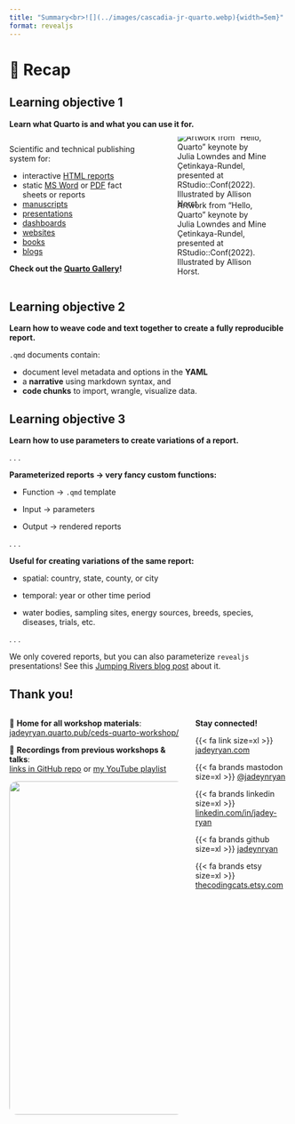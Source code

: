 ```yaml
---
title: "Summary<br>![](../images/cascadia-jr-quarto.webp){width=5em}"
format: revealjs
---
```


# 🏁 Recap {.section}

## Learning objective 1

**Learn what Quarto is and what you can use it for.**

::: columns
::: {.column width="50%"}
Scientific and technical publishing system for:

-   interactive [HTML
    reports](https://quarto.org/docs/output-formats/html-basics.html)
-   static [MS Word](https://quarto.org/docs/output-formats/ms-word.html) or
    [PDF](https://quarto.org/docs/output-formats/pdf-basics.html) fact sheets or
    reports
-   [manuscripts](https://quarto.org/docs/manuscripts/)
-   [presentations](https://quarto.org/docs/presentations/)
-   [dashboards](https://quarto.org/docs/dashboards/)
-   [websites](https://quarto.org/docs/websites/)
-   [books](https://quarto.org/docs/books/)
-   [blogs](https://quarto.org/docs/websites/website-blog.html)

**Check out the [Quarto Gallery](https://quarto.org/docs/gallery/)!**
:::

::: {.column width="50%"}
![Artwork from "Hello, Quarto" keynote by Julia Lowndes and Mine
Çetinkaya-Rundel, presented at RStudio::Conf(2022). Illustrated by Allison
Horst.](images/horst-quarto-schematic.png){fig-alt="A schematic representing the multi-language input (e.g. Python, R, Observable, Julia) and multi-format output (e.g. PDF, html, Word documents, and more) versatility of Quarto."
fig-align="center" style="margin-top:-1.5em;margin-bottom:-1em"}
:::
:::

## Learning objective 2

**Learn how to weave code and text together to create a fully reproducible
report.**

`.qmd` documents contain:

-   document level metadata and options in the **YAML**
-   a **narrative** using markdown syntax, and
-   **code chunks** to import, wrangle, visualize data.

## Learning objective 3

**Learn how to use parameters to create variations of a report.**

. . .

**Parameterized reports &rarr; very fancy custom functions:**

::: incremental
-   Function → `.qmd` template

-   Input → parameters

-   Output → rendered reports
:::

. . .

**Useful for creating variations of the same report:**

-   spatial: country, state, county, or city

-   temporal: year or other time period

-   water bodies, sampling sites, energy sources, breeds, species, diseases, trials, etc.

. . .

::: callout-note
We only covered reports, but you can also parameterize `revealjs` presentations!
See this [Jumping Rivers blog
post](https://www.jumpingrivers.com/blog/r-parameterised-presentations-quarto/)
about it.
:::

## Thank you!

::: columns
::: {.column width="65%"}
🏡 **Home for all workshop materials**:
[jadeyryan.quarto.pub/ceds-quarto-workshop/](https://jadeyryan.quarto.pub/ceds-quarto-workshop/)

🎥 **Recordings from previous workshops & talks**:  
[links in GitHub repo](https://github.com/jadeynryan/parameterized-quarto-workshop?tab=readme-ov-file#workshops) or [my YouTube playlist](https://youtube.com/playlist?list=PLzjGoNexcyYaDUVCg4MQDtMXLl2F5HE3B&si=-y0jQfCYyRAQjI1B)

![](images/mts.jpg){width="600"
fig-alt="From left to right, Mai, Tai, and Skye. Three snowshoe cats cuddling in their warming beds."
style="border-radius:1em"}
:::

::: {.column width="35%"}
**Stay connected!**

{{< fa link size=xl >}} [jadeyryan.com](https://jadeyryan.com)

{{< fa brands mastodon size=xl >}} [\@jadeynryan](https://fosstodon.org/@jadeynryan)

{{< fa brands linkedin size=xl >}} [linkedin.com/in/jadey-ryan](https://www.linkedin.com/in/jadey-ryan)

{{< fa brands github size=xl >}} [jadeynryan](https://github.com/jadeynryan/)

{{< fa brands etsy size=xl >}} [thecodingcats.etsy.com](https://thecodingcats.etsy.com/)
:::
:::

